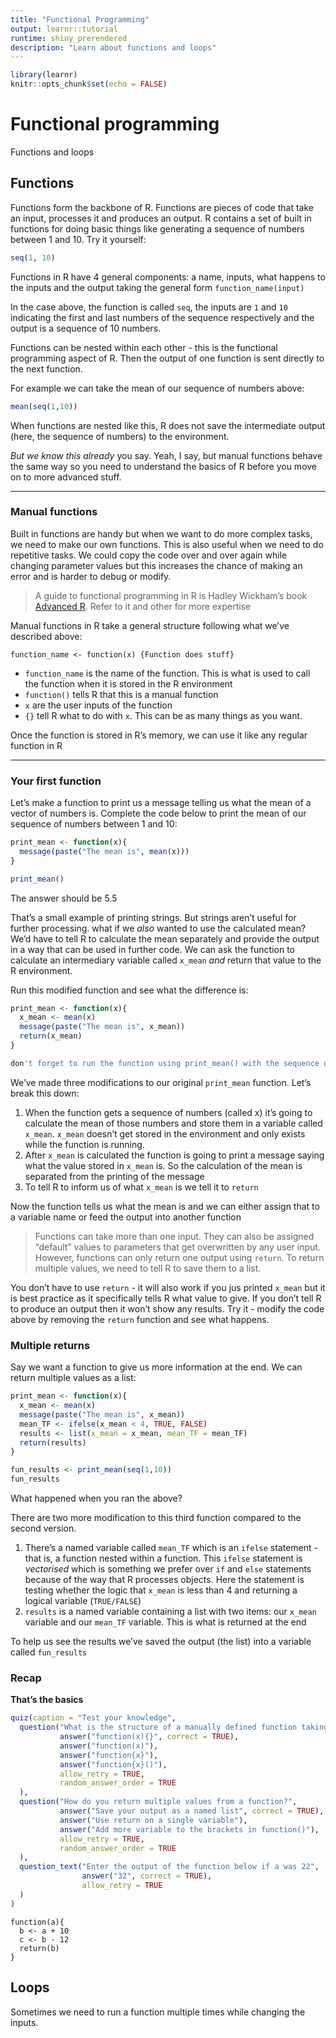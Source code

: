 ```yaml
---
title: "Functional Programming"
output: learnr::tutorial
runtime: shiny_prerendered
description: "Learn about functions and loops"
---
```


```r
library(learnr)
knitr::opts_chunk$set(echo = FALSE)
```


# Functional programming

Functions and loops

## Functions

Functions form the backbone of R. Functions are pieces of code that take an input, processes it and produces an output. R contains a set of built in functions for doing basic things like generating a sequence of numbers between 1 and 10. Try it yourself:

```r
seq(1, 10)
```
Functions in R have 4 general components: a name, inputs, what happens to the inputs and the output taking the general form `function_name(input)`

In the case above, the function is called `seq`, the inputs are `1` and `10` indicating the first and last numbers of the sequence respectively and the output is a sequence of 10 numbers.  

Functions can be nested within each other - this is the functional programming aspect of R. Then the output of one function is sent directly to the next function.  

For example we can take the mean of our sequence of numbers above:  
```r
mean(seq(1,10))
```

When functions are nested like this, R does not save the intermediate output (here, the sequence of numbers) to the environment.

*But we know this already* you say. Yeah, I say, but manual functions behave the same way so you need to understand the basics of R before you move on to more advanced stuff.

***

### Manual functions

Built in functions are handy but when we want to do more complex tasks, we need to make our own functions. This is also useful when we need to do repetitive tasks. We could copy the code over and over again while changing parameter values but this increases the chance of making an error and is harder to debug or modify.

> A guide to functional programming in R is Hadley Wickham's book [Advanced R](http://adv-r.had.co.nz/Functional-programming.html). Refer to it and other for more expertise

Manual functions in R take a general structure following what we've described above:

```
function_name <- function(x) {Function does stuff}
```

* `function_name` is the name of the function. This is what is used to call the function when it is stored in the R environment
* `function()` tells R that this is a manual function
* `x` are the user inputs of the function
* `{}` tell R what to do with `x`. This can be as many things as you want. 

Once the function is stored in R's memory, we can use it like any regular function in R

***

### Your first function

Let's make a function to print us a message telling us what the mean of a vector of numbers is. Complete the code below to print the mean of our sequence of numbers between 1 and 10:
```r
print_mean <- function(x){
  message(paste("The mean is", mean(x)))
}

print_mean()
```

The answer should be 5.5  

That's a small example of printing strings. But strings aren't useful for further processing. what if we *also* wanted to use the calculated mean? We'd have to tell R to calculate the mean separately and provide the output in a way that can be used in further code. We can ask the function to calculate an intermediary variable called `x_mean` *and* return that value to the R environment.

Run this modified function and see what the difference is:
```r
print_mean <- function(x){
  x_mean <- mean(x)
  message(paste("The mean is", x_mean))
  return(x_mean)
}

```
```r
don't forget to run the function using print_mean() with the sequence of numbers we want
```

We've made three modifications to our original `print_mean` function. Let's break this down:

1. When the function gets a sequence of numbers (called x) it's going to calculate the mean of those numbers and store them in a variable called `x_mean`. `x_mean` doesn't get stored in the environment and only exists while the function is running. 
2. After `x_mean` is calculated the function is going to print a message saying what the value stored in `x_mean` is. So the calculation of the mean is separated from the printing of the message
3. To tell R to inform us of what `x_mean` is we tell it to `return` 

Now the function tells us what the mean is and we can either assign that to a variable name or feed the output into another function

> Functions can take more than one input. They can also be assigned "default" values to parameters that get overwritten by any user input.
> However, functions can only return one output using `return`. To return multiple values, we need to tell R to save them to a list.

You don't have to use `return` - it will also work if you jus printed `x_mean` but it is best practice as it specifically tells R what value to give. If you don't tell R to produce an output then it won't show any results. Try it - modify the code above by removing the `return` function and see what happens. 

### Multiple returns

Say we want a function to give us more information at the end. We can return multiple values as a list:
```r
print_mean <- function(x){
  x_mean <- mean(x)
  message(paste("The mean is", x_mean))
  mean_TF <- ifelse(x_mean < 4, TRUE, FALSE)
  results <- list(x_mean = x_mean, mean_TF = mean_TF)
  return(results)
}

fun_results <- print_mean(seq(1,10))
fun_results
```

What happened when you ran the above?

There are two more modification to this third function compared to the second version.

1. There's a named variable called `mean_TF` which is an `ifelse` statement - that is, a function nested within a function. This `ifelse` statement is *vectorised* which is something we prefer over `if` and `else` statements because of the way that R processes objects. Here the statement is testing whether the logic that `x_mean` is less than 4 and returning a logical variable (`TRUE/FALSE`)
2. `results` is a named variable containing a list with two items: our `x_mean` variable and our `mean_TF` variable. This is what is returned at the end

To help us see the results we've saved the output (the list) into a variable called `fun_results`

### Recap

**That's the basics**

```r
quiz(caption = "Test your knowledge",
  question("What is the structure of a manually defined function taking the input x?",
           answer("function(x){}", correct = TRUE),
           answer("function(x)"),
           answer("function{x}"),
           answer("function{x}()"),
           allow_retry = TRUE,
           random_answer_order = TRUE
  ),
  question("How do you return multiple values from a function?",
           answer("Save your output as a named list", correct = TRUE),
           answer("Use return on a single variable"),
           answer("Add more variable to the brackets in function()"),
           allow_retry = TRUE,
           random_answer_order = TRUE
  ),
  question_text("Enter the output of the function below if a was 22",
                answer("32", correct = TRUE),
                allow_retry = TRUE
  )
)
```

```
function(a){
  b <- a + 10
  c <- b - 12
  return(b)
}
```

## Loops

Sometimes we need to run a function multiple times while changing the inputs.

<Work in progress>